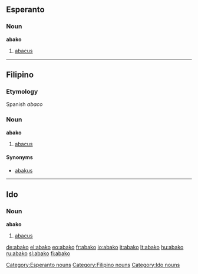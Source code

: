 ==Esperanto==

===Noun===
'''abako'''

# [[abacus]]

[[Category:Esperanto nouns]]

----

==Filipino==

===Etymology===
Spanish ''abaco''

===Noun===
'''abako'''

# [[abacus]]

====Synonyms====
* [[abakus]]

[[Category:Filipino nouns]]

----

==Ido==

===Noun===
'''abako'''

# [[abacus]]

[[Category:Ido nouns]]

[[de:abako]]
[[el:abako]]
[[eo:abako]]
[[fr:abako]]
[[io:abako]]
[[it:abako]]
[[lt:abako]]
[[hu:abako]]
[[ru:abako]]
[[sl:abako]]
[[fi:abako]]